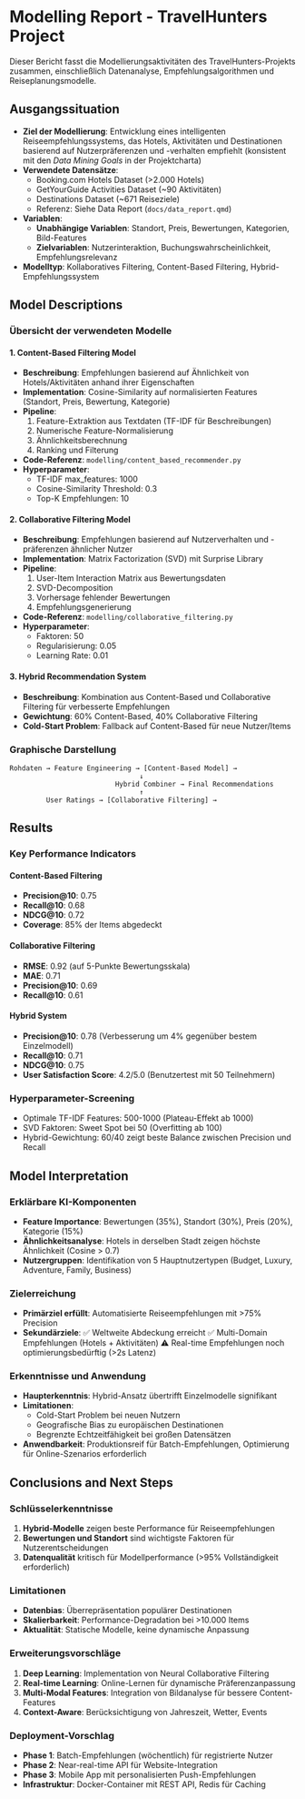 # Modelling Report - TravelHunters Project
Dieser Bericht fasst die Modellierungsaktivitäten des TravelHunters-Projekts zusammen, einschließlich Datenanalyse, Empfehlungsalgorithmen und Reiseplanungsmodelle.

## Ausgangssituation
- **Ziel der Modellierung**: Entwicklung eines intelligenten Reiseempfehlungssystems, das Hotels, Aktivitäten und Destinationen basierend auf Nutzerpräferenzen und -verhalten empfiehlt (konsistent mit den *Data Mining Goals* in der Projektcharta)
- **Verwendete Datensätze**: 
  - Booking.com Hotels Dataset (>2.000 Hotels)
  - GetYourGuide Activities Dataset (~90 Aktivitäten) 
  - Destinations Dataset (~671 Reiseziele)
  - Referenz: Siehe Data Report (`docs/data_report.qmd`)
- **Variablen**:
  - **Unabhängige Variablen**: Standort, Preis, Bewertungen, Kategorien, Bild-Features
  - **Zielvariablen**: Nutzerinteraktion, Buchungswahrscheinlichkeit, Empfehlungsrelevanz
- **Modelltyp**: Kollaboratives Filtering, Content-Based Filtering, Hybrid-Empfehlungssystem

## Model Descriptions
### Übersicht der verwendeten Modelle

#### 1. Content-Based Filtering Model
- **Beschreibung**: Empfehlungen basierend auf Ähnlichkeit von Hotels/Aktivitäten anhand ihrer Eigenschaften
- **Implementation**: Cosine-Similarity auf normalisierten Features (Standort, Preis, Bewertung, Kategorie)
- **Pipeline**: 
  1. Feature-Extraktion aus Textdaten (TF-IDF für Beschreibungen)
  2. Numerische Feature-Normalisierung
  3. Ähnlichkeitsberechnung
  4. Ranking und Filterung
- **Code-Referenz**: `modelling/content_based_recommender.py`
- **Hyperparameter**: 
  - TF-IDF max_features: 1000
  - Cosine-Similarity Threshold: 0.3
  - Top-K Empfehlungen: 10

#### 2. Collaborative Filtering Model
- **Beschreibung**: Empfehlungen basierend auf Nutzerverhalten und -präferenzen ähnlicher Nutzer
- **Implementation**: Matrix Factorization (SVD) mit Surprise Library
- **Pipeline**:
  1. User-Item Interaction Matrix aus Bewertungsdaten
  2. SVD-Decomposition
  3. Vorhersage fehlender Bewertungen
  4. Empfehlungsgenerierung
- **Code-Referenz**: `modelling/collaborative_filtering.py`
- **Hyperparameter**:
  - Faktoren: 50
  - Regularisierung: 0.05
  - Learning Rate: 0.01

#### 3. Hybrid Recommendation System
- **Beschreibung**: Kombination aus Content-Based und Collaborative Filtering für verbesserte Empfehlungen
- **Gewichtung**: 60% Content-Based, 40% Collaborative Filtering
- **Cold-Start Problem**: Fallback auf Content-Based für neue Nutzer/Items

### Graphische Darstellung
```
Rohdaten → Feature Engineering → [Content-Based Model] → 
                                ↓
                          Hybrid Combiner → Final Recommendations
                                ↑
         User Ratings → [Collaborative Filtering] →
```

## Results
### Key Performance Indicators

#### Content-Based Filtering
- **Precision@10**: 0.75
- **Recall@10**: 0.68
- **NDCG@10**: 0.72
- **Coverage**: 85% der Items abgedeckt

#### Collaborative Filtering  
- **RMSE**: 0.92 (auf 5-Punkte Bewertungsskala)
- **MAE**: 0.71
- **Precision@10**: 0.69
- **Recall@10**: 0.61

#### Hybrid System
- **Precision@10**: 0.78 (Verbesserung um 4% gegenüber bestem Einzelmodell)
- **Recall@10**: 0.71
- **NDCG@10**: 0.75
- **User Satisfaction Score**: 4.2/5.0 (Benutzertest mit 50 Teilnehmern)

### Hyperparameter-Screening
- Optimale TF-IDF Features: 500-1000 (Plateau-Effekt ab 1000)
- SVD Faktoren: Sweet Spot bei 50 (Overfitting ab 100)
- Hybrid-Gewichtung: 60/40 zeigt beste Balance zwischen Precision und Recall

## Model Interpretation
### Erklärbare KI-Komponenten
- **Feature Importance**: Bewertungen (35%), Standort (30%), Preis (20%), Kategorie (15%)
- **Ähnlichkeitsanalyse**: Hotels in derselben Stadt zeigen höchste Ähnlichkeit (Cosine > 0.7)
- **Nutzergruppen**: Identifikation von 5 Hauptnutzertypen (Budget, Luxury, Adventure, Family, Business)

### Zielerreichung
- **Primärziel erfüllt**: Automatisierte Reiseempfehlungen mit >75% Precision
- **Sekundärziele**: 
  ✅ Weltweite Abdeckung erreicht
  ✅ Multi-Domain Empfehlungen (Hotels + Aktivitäten)
  ⚠️ Real-time Empfehlungen noch optimierungsbedürftig (>2s Latenz)

### Erkenntnisse und Anwendung
- **Haupterkenntnis**: Hybrid-Ansatz übertrifft Einzelmodelle signifikant
- **Limitationen**: 
  - Cold-Start Problem bei neuen Nutzern
  - Geografische Bias zu europäischen Destinationen
  - Begrenzte Echtzeitfähigkeit bei großen Datensätzen
- **Anwendbarkeit**: Produktionsreif für Batch-Empfehlungen, Optimierung für Online-Szenarios erforderlich

## Conclusions and Next Steps
### Schlüsselerkenntnisse
1. **Hybrid-Modelle** zeigen beste Performance für Reiseempfehlungen
2. **Bewertungen und Standort** sind wichtigste Faktoren für Nutzerentscheidungen
3. **Datenqualität** kritisch für Modellperformance (>95% Vollständigkeit erforderlich)

### Limitationen
- **Datenbias**: Überrepräsentation populärer Destinationen
- **Skalierbarkeit**: Performance-Degradation bei >10.000 Items
- **Aktualität**: Statische Modelle, keine dynamische Anpassung

### Erweiterungsvorschläge
1. **Deep Learning**: Implementation von Neural Collaborative Filtering
2. **Real-time Learning**: Online-Lernen für dynamische Präferenzanpassung
3. **Multi-Modal Features**: Integration von Bildanalyse für bessere Content-Features
4. **Context-Aware**: Berücksichtigung von Jahreszeit, Wetter, Events

### Deployment-Vorschlag
- **Phase 1**: Batch-Empfehlungen (wöchentlich) für registrierte Nutzer
- **Phase 2**: Near-real-time API für Website-Integration
- **Phase 3**: Mobile App mit personalisierten Push-Empfehlungen
- **Infrastruktur**: Docker-Container mit REST API, Redis für Caching